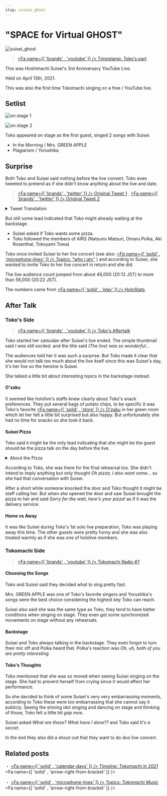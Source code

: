 ```yaml
---
slug: suisei_ghost
---
```



# "SPACE for Virtual GHOST"

![suisei_ghost](./assets/suisei_ghost.jpg)

> [<Fa name={[ 'brands' , 'youtube' ]} /> Timestamp: Toko's part](https://youtu.be/Ajwv4ANSSg0&t=770s)

This was Hoshimachi Suisei's 3rd Anniversary YouTube Live.

Held on April 13th, 2021.

This was also the first time Tokomachi singing on a free / YouTube live.

## Setlist

![on stage 1](./assets/20210413_05.jpg)

![on stage 2](./assets/20210413_03.jpg)

Toko appeared on stage as the first guest, singed 2 songs with Suisei.

- In the Morning / Mrs. GREEN APPLE
- Plagiarism / Yorushika

## Surprise

Both Toko and Suisei said nothing before the live convert. Toko even tweeted to pretend as if she didn't know anything about the live and date.

> [<Fa name={[ 'brands' , 'twitter' ]} /> Original Tweet 1](https://twitter.com/inui_toko/status/1381846290212954113) , [<Fa name={[ 'brands' , 'twitter' ]} /> Original Tweet 2](https://twitter.com/inui_toko/status/1381848262760538112)

<details> <summary>Tweet Translation</summary>

<img src={require('./assets/20210413_01.jpg').default} style={{ width: '35rem' }} />
<br />
<img src={require('./assets/20210413_02.jpg').default} style={{ width: '35rem' }} />

</details>

But still some lead indicated that Toko might already waiting at the backstage.

- Suisei asked if Toko wants some pizza.
- Toko followed the members of AIRS (Natsuiro Matsuri, Omaru Polka, Aki Rosenthal, Tokoyami Towa)

Toko once invited Suisei to her live concert (see also: _[<Fa name={[ 'solid' , 'microphone-lines' ]} /> Topics: "who i am"](/docs/topics/toko_who_i_am)_ ) and according to Suisei, she wanted to invite Toko to her live concert in return and she did.

The live audience count jumped from about 46,000 (20:12 JST) to more than 56,000 (20:22 JST).

The numbers came from [<Fa name={[ 'solid' , 'play' ]} /> HoloStats](https://holo.poi.cat/stream/Ajwv4ANSSg0).

## After Talk

### Toko's Side

> [<Fa name={[ 'brands' , 'youtube' ]} /> Toko's Aftertalk](https://www.youtube.com/watch?v=BNq4LHZRhfQ)

Toko started her zatsudan after Suisei's live ended. The simple thumbnail said _I was still excited._ and the title said _(The live) was so wonderful..._

The audiences told her it was such a surprise. But Toko made it clear that she would not talk too much about the live itself since this was Suisei's day, it's her live so the heroine is Suisei.

She talked a little bit about interesting topics in the backstage instead.

#### O'zaku

It seemed like hololive's staffs knew clearly about Toko's snack preferences. They put several bags of potato chips, to be specific it was Toko's favorite [<Fa name={[ 'solid' , 'store' ]} /> O'zaku](https://housefoods.jp/products/catalog/cat_1,snack,pdt,oz.html) in her green room which let her felt a little bit surprised but also happy. But unfortunately she had no time for snacks so she took it back.

#### Suisei Pizza

Toko said it might be the only lead indicating that she might be the guest should be the pizza talk on the day before the live.

<details> <summary>About the Pizza</summary>

<img src={require('./assets/20210412_00.jpg').default} style={{ width: '35rem' }} />
<br />
<img src={require('./assets/20210412_01.jpg').default} style={{ width: '35rem' }} />
<br />
<img src={require('./assets/20210412_02.jpg').default} style={{ width: '35rem' }} />
<br />
<img src={require('./assets/20210412_03.jpg').default} style={{ width: '35rem' }} />

</details>

According to Toko, she was there for the final rehearsal too. She didn't intend to imply anything but only thought _Oh pizza, I also want some..._ so she had that conversation with Suisei.

After a short while someone knocked the door and Toko thought it might be staff calling her. But when she opened the door and saw Suisei brought the pizza to her and said _Sorry for the wait, here's your pizza!_ as if it was the delivery service.

#### Home vs Away

It was like Suisei during Toko's 1st solo live preparation, Toko was playing away this time. The other guests were pretty funny and she was also treated warmly as if she was one of hololive members.

### Tokomachi Side

> [<Fa name={[ 'brands' , 'youtube' ]} /> Tokomachi Radio #7](https://youtu.be/kR9mSvUyfkY)

#### Choosing the Songs

Toko and Suisei said they decided what to sing pretty fast.

Mrs. GREEN APPLE was one of Toko's favorite singers and Yorushika's songs were the best choice considering the highest key Toko can reach.

Suisei also said she was the same type as Toko, they tend to have better conditions when singing on stage. They even got some synchronized movements on stage without any rehearsals.

#### Backstage

Suisei and Toko always talking in the backstage. They even forgot to turn their mic off and Polka heard that. Polka's reaction was _Oh, uh, both of you are pretty interesting._

#### Toko's Thoughts

Toko mentioned that she was so moved when seeing Suisei singing on the stage. She had to prevent herself from crying since it would affect her performance.

So she decided to think of some Suisei's very very embarrassing moments, according to Toko these were too embarrassing that she cannot say it publicly. Seeing the shining idol singing and dancing on stage and thinking of those, Toko felt a little bit _gap moe_.

Suisei asked _What are these? What have I done??_ and Toko said _It's a secret._

In the end they also did a shout-out that they want to do duo live concert.

## Related posts

・ [<Fa name={[ 'solid' , 'calendar-days' ]} /> _Timeline: Tokomachi in 2021_](/docs/timeline/2021#space-for-virtual-ghost) &nbsp; <Fa name={[ 'solid' , 'arrow-right-from-bracket' ]} />

・ [<Fa name={[ 'solid' , 'microphone-lines' ]} /> _Topics: Tokomachi Music_](/docs/topics/music_list) &nbsp; <Fa name={[ 'solid' , 'arrow-right-from-bracket' ]} />
